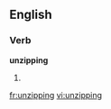 ==English==

===Verb===
'''unzipping'''

# {{third-person singular of|[[unzip]]}}

[[fr:unzipping]]
[[vi:unzipping]]
